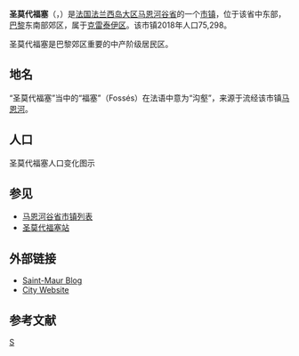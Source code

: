 {{noteTA|G1=法国地名}}
{{Infobox French commune}}
'''圣莫代福塞'''（{{lang-fr|Saint-Maur-des-Fossés}}，{{IPA-fr|sɛ̃ moʁ de fɔse|-|Fr-Paris--Saint-Maur-des-Fossés.ogg}}）是[[法国|法国]][[法兰西岛大区|法兰西岛大区]][[马恩河谷省|马恩河谷省]]的一个[[市镇_(法国)|市镇]]，位于该省中东部，[[巴黎|巴黎]]东南部郊区，属于[[克雷泰伊区|克雷泰伊区]]。该市镇2018年人口75,298。

圣莫代福塞是巴黎郊区重要的中产阶级居民区。

==地名==

“圣莫代福塞”当中的“福塞”（Fossés）在法语中意为“沟壑”，来源于流经该市镇[[马恩河|马恩河]]。

== 人口 ==
圣莫代福塞人口变化图示
{{French Commune Population|94068}}

== 参见 ==
* [[马恩河谷省市镇列表|马恩河谷省市镇列表]]
* [[圣莫代福塞站|圣莫代福塞站]]

==外部链接==
*[https://web.archive.org/web/20090303113651/http://www.saintmaurblog.com/ Saint-Maur Blog]
*[http://www.saint-maur.com City Website]{{Wayback|url=http://www.saint-maur.com/ |date=20110208210400 }}

== 参考文献 ==
{{reflist}}

{{马恩河谷省市鎮}}

[[Category:马恩河谷省市镇|S]]